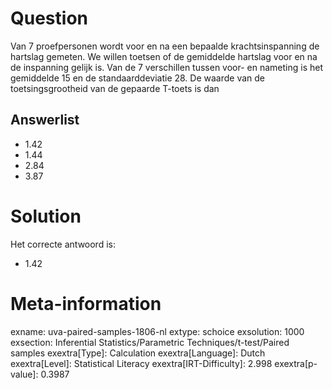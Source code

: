 Question
========

Van 7 proefpersonen wordt voor en na een bepaalde krachtsinspanning de
hartslag gemeten. We willen toetsen of de gemiddelde hartslag voor en na
de inspanning gelijk is. Van de 7 verschillen tussen voor- en nameting
is het gemiddelde 15 en de standaarddeviatie 28. De waarde van de
toetsingsgrootheid van de gepaarde T-toets is dan

Answerlist
----------

* 1.42
* 1.44
* 2.84
* 3.87

Solution
========

Het correcte antwoord is: 

* 1.42

Meta-information
================
exname: uva-paired-samples-1806-nl
extype: schoice
exsolution: 1000
exsection: Inferential Statistics/Parametric Techniques/t-test/Paired samples
exextra[Type]: Calculation
exextra[Language]: Dutch
exextra[Level]: Statistical Literacy
exextra[IRT-Difficulty]: 2.998
exextra[p-value]: 0.3987
